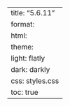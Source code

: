 ---
title: "5.6.11"
format:
    html:
        theme:
            light: flatly
            dark: darkly
        css: styles.css
        toc: true
---